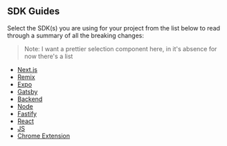 ## SDK Guides

Select the SDK(s) you are using for your project from the list below to read through a summary of all the breaking changes:

> Note: I want a prettier selection component here, in it's absence for now there's a list

- [Next.js](upgrading-nextjs-from-v4-to-v5)
- [Remix](#remix)
- [Expo](#expo)
- [Gatsby](#gatsby)
- [Backend](#backend)
- [Node](#node)
- [Fastify](#fastify)
- [React](#react)
- [JS](#js)
- [Chrome Extension](#chrome-extension)
